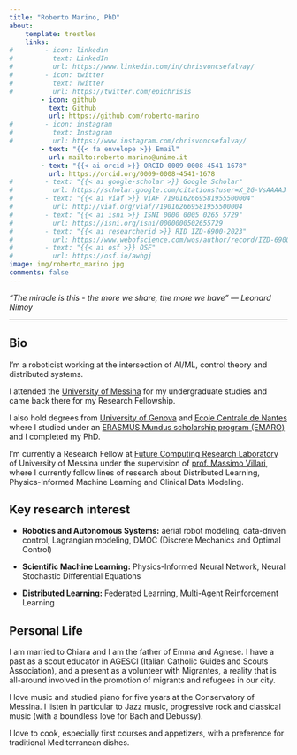```yaml
---
title: "Roberto Marino, PhD"
about:
    template: trestles
    links:
#        - icon: linkedin
#          text: LinkedIn
#          url: https://www.linkedin.com/in/chrisvoncsefalvay/
#        - icon: twitter
#          text: Twitter
#          url: https://twitter.com/epichrisis
        - icon: github
          text: Github
          url: https://github.com/roberto-marino
#        - icon: instagram
#          text: Instagram
#          url: https://www.instagram.com/chrisvoncsefalvay/
        - text: "{{< fa envelope >}} Email"
          url: mailto:roberto.marino@unime.it
        - text: "{{< ai orcid >}} ORCID 0009-0008-4541-1678"
          url: https://orcid.org/0009-0008-4541-1678
#        - text: "{{< ai google-scholar >}} Google Scholar"
#          url: https://scholar.google.com/citations?user=X_2G-VsAAAAJ
#        - text: "{{< ai viaf >}} VIAF 7190162669581955500004"
#          url: http://viaf.org/viaf/7190162669581955500004
#        - text: "{{< ai isni >}} ISNI 0000 0005 0265 5729"
#          url: https://isni.org/isni/0000000502655729
#        - text: "{{< ai researcherid >}} RID IZD-6900-2023"
#          url: https://www.webofscience.com/wos/author/record/IZD-6900-2023
#        - text: "{{< ai osf >}} OSF"
#          url: https://osf.io/awhgj
image: img/roberto_marino.jpg
comments: false
---
```


*"The miracle is this - the more we share, the more we have" ― Leonard Nimoy*

---

## Bio

I'm a roboticist working at the intersection of AI/ML, control theory and distributed systems.

I attended the [University of Messina](https://www.unime.it) for my undergraduate studies and came back there for my Research Fellowship.

I also hold degrees from [University of Genova](https://www.unige.it) and [Ecole Centrale de Nantes](https://www.ec-nantes.fr) where I studied under an [ERASMUS Mundus scholarship program (EMARO)](https://master-emaro.ec-nantes.fr/) and I completed my PhD.

I'm currently a Research Fellow at [Future Computing Research Laboratory](https://fcrlab.unime.it) of University of Messina under the supervision of [prof. Massimo Villari](https://scholar.google.com/citations?user=LogifUkAAAAJ&hl=it&oi=ao), where I currently follow lines of research about Distributed Learning, Physics-Informed Machine Learning and Clinical Data Modeling.


## Key research interest

* **Robotics and Autonomous Systems:** aerial robot modeling, data-driven control, Lagrangian modeling, DMOC (Discrete Mechanics and Optimal Control)

* **Scientific Machine Learning:** Physics-Informed Neural Network, Neural Stochastic Differential Equations

* **Distributed Learning:** Federated Learning, Multi-Agent Reinforcement Learning


## Personal Life

I am married to Chiara and I am the father of Emma and Agnese. I have a past as a scout educator in AGESCI (Italian Catholic Guides and Scouts Association), and a present as a volunteer with Migrantes, a reality that is all-around involved in the promotion of migrants and refugees in our city.

I love music and studied piano for five years at the Conservatory of Messina. I listen in particular to Jazz music, progressive rock and classical music (with a boundless love for Bach and Debussy).

I love to cook, especially first courses and appetizers, with a preference for traditional Mediterranean dishes.


